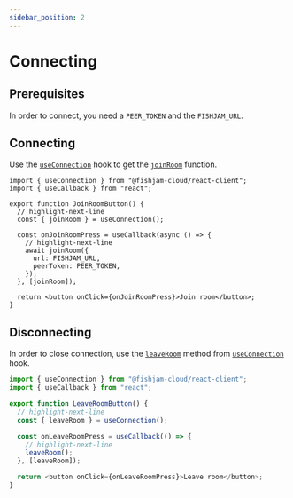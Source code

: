 ```yaml
---
sidebar_position: 2
---
```


# Connecting

## Prerequisites

In order to connect, you need a `PEER_TOKEN` and the `FISHJAM_URL`.

## Connecting

Use the [`useConnection`](/api/web/functions/useConnection) hook to get
the [`joinRoom`](/api/web/functions/useConnection#joinroom) function.

```tsx
import { useConnection } from "@fishjam-cloud/react-client";
import { useCallback } from "react";

export function JoinRoomButton() {
  // highlight-next-line
  const { joinRoom } = useConnection();

  const onJoinRoomPress = useCallback(async () => {
    // highlight-next-line
    await joinRoom({
      url: FISHJAM_URL,
      peerToken: PEER_TOKEN,
    });
  }, [joinRoom]);

  return <button onClick={onJoinRoomPress}>Join room</button>;
}
```

## Disconnecting

In order to close connection, use the [`leaveRoom`](/api/web/functions/useConnection#leaveroom) method
from [`useConnection`](/api/web/functions/useConnection) hook.

```ts
import { useConnection } from "@fishjam-cloud/react-client";
import { useCallback } from "react";

export function LeaveRoomButton() {
  // highlight-next-line
  const { leaveRoom } = useConnection();

  const onLeaveRoomPress = useCallback(() => {
    // highlight-next-line
    leaveRoom();
  }, [leaveRoom]);

  return <button onClick={onLeaveRoomPress}>Leave room</button>;
}

```
